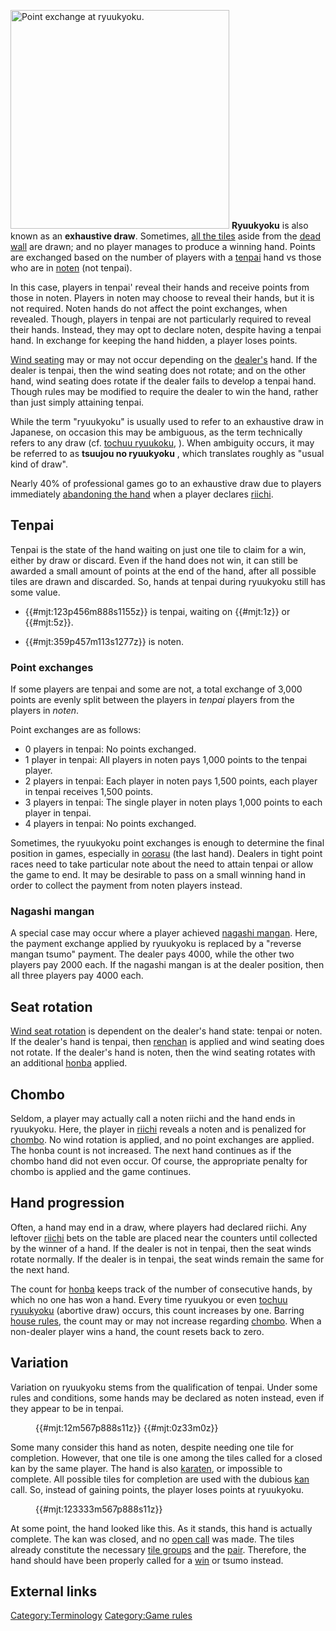 [[Image:Ryuukyoku.png|thumb|right|350px|[http://tenhou.net/0/?log=2014020716gm-0009-7447-c1bce130&tw=0 Point exchange at ryuukyoku].]]
'''Ryuukyoku''' {{kana|流局}} is also known as an '''exhaustive draw'''.  Sometimes, [[haiyama|all the tiles]] aside from the [[dead wall]] are drawn; and no player manages to produce a winning hand.  Points are exchanged based on the number of players with a [[tenpai]] hand vs those who are in [[noten]] (not tenpai).

In this case, players in tenpai' reveal their hands and receive points from those in noten.  Players in noten may choose to reveal their hands, but it is not required.  Noten hands do not affect the point exchanges, when revealed.  Though, players in tenpai are not particularly required to reveal their hands.  Instead, they may opt to declare noten, despite having a tenpai hand.  In exchange for keeping the hand hidden, a player loses points.

[[Jikaze|Wind seating]] may or may not occur depending on the [[oya|dealer's]] hand.  If the dealer is tenpai, then the wind seating does not rotate; and on the other hand, wind seating does rotate if the dealer fails to develop a tenpai hand.  Though rules may be modified to require the dealer to win the hand, rather than just simply attaining tenpai.

While the term "ryuukyoku" is usually used to refer to an exhaustive draw in Japanese, on occasion this may be ambiguous, as the term technically refers to any draw (cf. [[tochuu ryuukoku]], {{kana|途中流局}}). When ambiguity occurs, it may be referred to as '''tsuujou no ryuukyoku''' {{kana|通常の流局}}, which translates roughly as "usual kind of draw".

Nearly 40% of professional games go to an exhaustive draw due to players immediately [[betaori|abandoning the hand]] when a player declares [[riichi]].

==Tenpai==

{{Main|Tenpai}}

Tenpai is the state of the hand waiting on just one tile to claim for a win, either by draw or discard.  Even if the hand does not win, it can still be awarded a small amount of points at the end of the hand, after all possible tiles are drawn and discarded.  So, hands at tenpai during ryuukyoku still has some value.

* {{#mjt:123p456m888s1155z}} is tenpai, waiting on {{#mjt:1z}} or {{#mjt:5z}}.

* {{#mjt:359p457m113s1277z}} is noten.

===Point exchanges===

If some players are tenpai and some are not, a total exchange of 3,000 points are evenly split between the players in ''tenpai'' players from the players in ''noten''.

Point exchanges are as follows:

* 0 players in tenpai: No points exchanged.
* 1 player in tenpai: All players in noten pays 1,000 points to the tenpai player.
* 2 players in tenpai: Each player in noten pays 1,500 points, each player in tenpai receives 1,500 points.
* 3 players in tenpai: The single player in noten plays 1,000 points to each player in tenpai.
* 4 players in tenpai: No points exchanged.

Sometimes, the ryuukyoku point exchanges is enough to determine the final position in games, especially in [[oorasu]] (the last hand).  Dealers in tight point races need to take particular note about the need to attain tenpai or allow the game to end. It may be desirable to pass on a small winning hand in order to collect the payment from noten players instead.

===Nagashi mangan===
{{main|Nagashi mangan}}

A special case may occur where a player achieved [[nagashi mangan]].  Here, the payment exchange applied by ryuukyoku is replaced by a "reverse mangan tsumo" payment.  The dealer pays 4000, while the other two players pay 2000 each.  If the nagashi mangan is at the dealer position, then all three players pay 4000 each.

==Seat rotation==
[[Jikaze|Wind seat rotation]] is dependent on the dealer's hand state: tenpai or noten.  If the dealer's hand is tenpai, then [[renchan]] is applied and wind seating does not rotate.  If the dealer's hand is noten, then the wind seating rotates with an additional [[honba]] applied.

==Chombo==
{{main|Chombo}}

Seldom, a player may actually call a noten riichi and the hand ends in ryuukyoku.  Here, the player in [[riichi]] reveals a noten and is penalized for [[chombo]].  No wind rotation is applied, and no point exchanges are applied.  The honba count is not increased.  The next hand continues as if the chombo hand did not even occur.  Of course, the appropriate penalty for chombo is applied and the game continues.

== Hand progression ==
{{main|Hanchan}}

Often, a hand may end in a draw, where players had declared riichi.  Any leftover [[riichi]] bets on the table are placed near the counters until collected by the winner of a hand.  If the dealer is not in tenpai, then the seat winds rotate normally. If the dealer is in tenpai, the seat winds remain the same for the next hand.

The count for [[honba]] keeps track of the number of consecutive hands, by which no one has won a hand.  Every time ryuukyou or even [[tochuu ryuukyoku]] (abortive draw) occurs, this count increases by one.  Barring [[rule variations|house rules]], the count may or may not increase regarding [[chombo]].  When a non-dealer player wins a hand, the count resets back to zero.

== Variation ==

Variation on ryuukyoku stems from the qualification of tenpai.  Under some rules and conditions, some hands may be declared as noten instead, even if they appear to be in tenpai.

:{{#mjt:12m567p888s11z}} {{#mjt:0z33m0z}}

Some many consider this hand as noten, despite needing one tile for completion.  However, that one tile is one among the tiles called for a closed kan by the same player.  The hand is also [[karaten]], or impossible to complete.  All possible tiles for completion are used with the dubious [[kan]] call.  So, instead of gaining points, the player loses points at ryuukyoku.

:{{#mjt:123333m567p888s11z}}

At some point, the hand looked like this.  As it stands, this hand is actually complete.  The kan was closed, and no [[Naki|open call]] was made. The tiles already constitute the necessary [[Mentsu|tile groups]] and the [[Jantou|pair]].  Therefore, the hand should have been properly called for a [[Agari|win]] or tsumo instead.

==External links==
{{jpwiki|流局}}
[[Category:Terminology]]
[[Category:Game rules]]